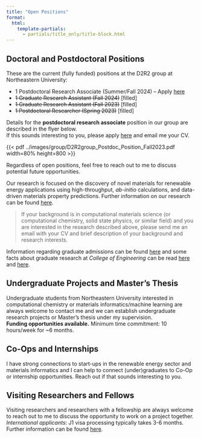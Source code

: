 ```yaml
---
title: "Open Positions"
format:
  html:
    template-partials:
      - partials/title_only/title-block.html
---
```

## Doctoral and Postdoctoral Positions

These are the current (fully funded) positions at the D2R2 group at Northeastern University:

- 1 Postdoctoral Research Associate (Summer/Fall 2024) -- Apply [here](https://northeastern.wd1.myworkdayjobs.com/careers/job/Boston-MA-Main-Campus/Postdoctoral-Research-Associate_R120912)
- ~~1 Graduate Research Assistant (Fall 2024)~~ [filled]
- ~~1 Graduate Research Assistant (Fall 2023)~~ [filled]
- ~~1 Postdoctoral Researcher (Spring 2023)~~ [filled]

Details for the **postdoctoral research associate** position in our group are described in the flyer below.<br>
If this sounds interesting to you, please apply [here](https://northeastern.wd1.myworkdayjobs.com/careers/job/Boston-MA-Main-Campus/Postdoctoral-Research-Associate_R120912) and email me your CV.

{{< pdf ../images/group/D2R2group_Postdoc_Position_Fall2023.pdf width=80% height=800 >}}

Regardless of open positions, feel free to reach out to me to discuss potential future opportunities.<br>

Our research is focused on the discovery of novel materials for renewable energy applications using high-throughput,
*ab-initio* calculations, and data-driven materials property predictions.
Further information on our research can be found [here](/content/research.html).<br>

> If your background is in computational materials science (or computational chemistry, solid state physics,
> or similar field) and you are interested in the research described above, please send me an email with your CV and
> brief description of your background and research interests.

::: {.callout-note title="Graduate Admissions" appearance="simple"}
Information regarding graduate admissions can be found [here](https://coe.northeastern.edu/academics-experiential-learning/graduate-school-of-engineering/graduate-admissions/)
and some facts about graduate research at *College of Engineering* can be read [here](https://coe.northeastern.edu/academics-experiential-learning/graduate-school-of-engineering/) and
[here](https://coe.northeastern.edu/wp-content/uploads/pdfs/coe/gse/graduate_brochure.pdf).
:::

## Undergraduate Projects and Master's Thesis

Undergraduate students from Northeastern University interested in computational chemistry or materials
informatics/machine learning are always welcome to contact me and we can establish undergraduate research projects
or Master's thesis under my supervision.<br>
**Funding opportunities available.** Minimum time commitment: 10 hours/week for ~6 months.

## Co-Ops and Internships

I have strong connections to start-ups in the renewable energy sector and materials informatics and I can help to
connect (under)graduates to Co-Op or internship opportunities. Reach out if that sounds interesting to you.

## Visiting Researchers and Fellows

Visiting researchers and researchers with a fellowship are always welcome to reach out to me to discuss the
opportunity to work on a project together.<br>
*International applicants*: J1 visa processing typically takes 3-6 months.
Further information can be found [here](https://international.northeastern.edu/ogs/).